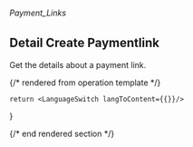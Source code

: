 ###### *Payment_Links*

## Detail Create Paymentlink

Get the details about a payment link.

{/* rendered from operation template */}


    return <LanguageSwitch langToContent={{}}/>
}

<Operation />

{/* end rendered section */}
